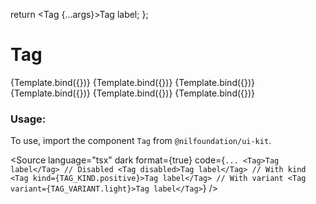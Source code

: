 
<Meta title="Data display/Tag" component={Tag} />

  return <Tag {...args}>Tag label</Tag>;
};

# Tag

<Canvas isColumn>
  <Story name="Primary" args={{ kind: TAG_KIND.gray }}>
    {Template.bind({})}
  </Story>
  <Story name="Positive" args={{ kind: TAG_KIND.positive }}>
    {Template.bind({})}
  </Story>
  <Story name="Warning" args={{ kind: TAG_KIND.warning }}>
    {Template.bind({})}
  </Story>
  <Story name="Negative" args={{ kind: TAG_KIND.negative }}>
    {Template.bind({})}
  </Story>
  <Story name="Disabled" args={{ disabled: true }}>
    {Template.bind({})}
  </Story>
  <Story name="Variant Light" args={{ variant: TAG_VARIANT.light }}>
    {Template.bind({})}
  </Story>
</Canvas>

<ArgsTable of={Tag} />

### Usage:

To use, import the component `Tag` from `@nilfoundation/ui-kit`.

<Source
  language="tsx"
  dark
  format={true}
  code={`
        ...
         <Tag>Tag label</Tag>
        // Disabled
         <Tag disabled>Tag label</Tag>
        // With kind
        <Tag kind={TAG_KIND.positive}>Tag label</Tag>
        // With variant
        <Tag variant={TAG_VARIANT.light}>Tag label</Tag>
  `}
/>
